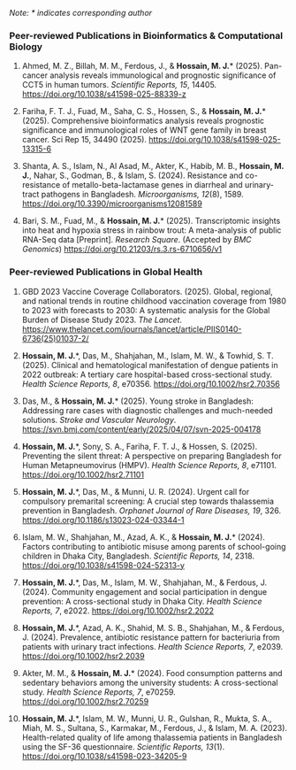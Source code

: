 *Note: \* indicates corresponding author*

### Peer-reviewed Publications in Bioinformatics & Computational Biology

1. Ahmed, M. Z., Billah, M. M., Ferdous, J., & **Hossain, M. J.**\* (2025). Pan-cancer analysis reveals immunological and prognostic significance of CCT5 in human tumors. *Scientific Reports, 15*, 14405. <https://doi.org/10.1038/s41598-025-88339-z>

2. Fariha, F. T. J., Fuad, M., Saha, C. S., Hossen, S., & **Hossain, M. J.**\* (2025). Comprehensive bioinformatics analysis reveals prognostic significance and immunological roles of WNT gene family in breast cancer. Sci Rep 15, 34490 (2025). <https://doi.org/10.1038/s41598-025-13315-6>

3. Shanta, A. S., Islam, N., Al Asad, M., Akter, K., Habib, M. B., **Hossain, M. J.**, Nahar, S., Godman, B., & Islam, S. (2024). Resistance and co-resistance of metallo-beta-lactamase genes in diarrheal and urinary-tract pathogens in Bangladesh. *Microorganisms, 12*(8), 1589. <https://doi.org/10.3390/microorganisms12081589>

4. Bari, S. M., Fuad, M., & **Hossain, M. J.**\* (2025). Transcriptomic insights into heat and hypoxia stress in rainbow trout: A meta-analysis of public RNA-Seq data [Preprint]. *Research Square*. (Accepted by *BMC Genomics*) <https://doi.org/10.21203/rs.3.rs-6710656/v1>


### Peer-reviewed Publications in Global Health

1. GBD 2023 Vaccine Coverage Collaborators. (2025). Global, regional, and national trends in routine childhood vaccination coverage from 1980 to 2023 with forecasts to 2030: A systematic analysis for the Global Burden of Disease Study 2023. *The Lancet*. <https://www.thelancet.com/journals/lancet/article/PIIS0140-6736(25)01037-2/>

2. **Hossain, M. J.**\*, Das, M., Shahjahan, M., Islam, M. W., & Towhid, S. T. (2025). Clinical and hematological manifestation of dengue patients in 2022 outbreak: A tertiary care hospital-based cross-sectional study. *Health Science Reports, 8*, e70356. <https://doi.org/10.1002/hsr2.70356>

3. Das, M., & **Hossain, M. J.**\* (2025). Young stroke in Bangladesh: Addressing rare cases with diagnostic challenges and much-needed solutions. *Stroke and Vascular Neurology*. <https://svn.bmj.com/content/early/2025/04/07/svn-2025-004178>

4. **Hossain, M. J.**\*, Sony, S. A., Fariha, F. T. J., & Hossen, S. (2025). Preventing the silent threat: A perspective on preparing Bangladesh for Human Metapneumovirus (HMPV). *Health Science Reports, 8*, e71101. <https://doi.org/10.1002/hsr2.71101>

5. **Hossain, M. J.**\*, Das, M., & Munni, U. R. (2024). Urgent call for compulsory premarital screening: A crucial step towards thalassemia prevention in Bangladesh. *Orphanet Journal of Rare Diseases, 19*, 326. <https://doi.org/10.1186/s13023-024-03344-1>

5. Islam, M. W., Shahjahan, M., Azad, A. K., & **Hossain, M. J.**\* (2024). Factors contributing to antibiotic misuse among parents of school-going children in Dhaka City, Bangladesh. *Scientific Reports, 14*, 2318. <https://doi.org/10.1038/s41598-024-52313-y>

6. **Hossain, M. J.**\*, Das, M., Islam, M. W., Shahjahan, M., & Ferdous, J. (2024). Community engagement and social participation in dengue prevention: A cross-sectional study in Dhaka City. *Health Science Reports, 7*, e2022. <https://doi.org/10.1002/hsr2.2022>

6. **Hossain, M. J.**\*, Azad, A. K., Shahid, M. S. B., Shahjahan, M., & Ferdous, J. (2024). Prevalence, antibiotic resistance pattern for bacteriuria from patients with urinary tract infections. *Health Science Reports, 7*, e2039. <https://doi.org/10.1002/hsr2.2039>

8. Akter, M. M., & **Hossain, M. J.**\* (2024). Food consumption patterns and sedentary behaviors among the university students: A cross-sectional study. *Health Science Reports, 7*, e70259. <https://doi.org/10.1002/hsr2.70259>

9. **Hossain, M. J.**\*, Islam, M. W., Munni, U. R., Gulshan, R., Mukta, S. A., Miah, M. S., Sultana, S., Karmakar, M., Ferdous, J., & Islam, M. A. (2023). Health-related quality of life among thalassemia patients in Bangladesh using the SF-36 questionnaire. *Scientific Reports, 13*(1). <https://doi.org/10.1038/s41598-023-34205-9>

